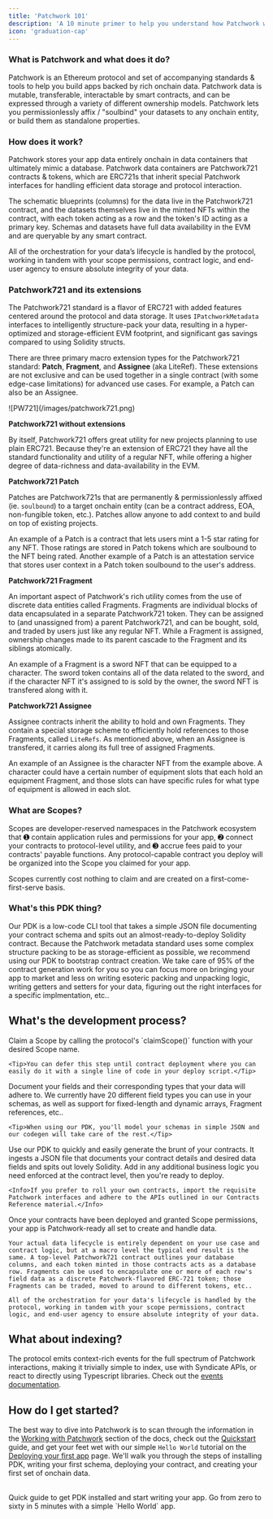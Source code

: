 ```yaml
---
title: 'Patchwork 101'
description: 'A 10 minute primer to help you understand how Patchwork works at a high level'
icon: 'graduation-cap'
---
```


### What is Patchwork and what does it do?

Patchwork is an Ethereum protocol and set of accompanying standards & tools to help you build apps backed by rich onchain data. Patchwork data is mutable, transferable, interactable by smart contracts, and can be expressed through a variety of different ownership models. Patchwork lets you permissionlessly affix / "soulbind" your datasets to any onchain entity, or build them as standalone properties.

### How does it work?

Patchwork stores your app data entirely onchain in data containers that ultimately mimic a database. Patchwork data containers are Patchwork721 contracts & tokens, which are ERC721s that inherit special Patchwork interfaces for handling efficient data storage and protocol interaction.

The schematic blueprints (columns) for the data live in the Patchwork721 contract, and the datasets themselves live in the minted NFTs within the contract, with each token acting as a row and the token's ID acting as a primary key. Schemas and datasets have full data availability in the EVM and are queryable by any smart contract.

All of the orchestration for your data’s lifecycle is handled by the protocol, working in tandem with your scope permissions, contract logic, and end-user agency to ensure absolute integrity of your data.

### Patchwork721 and its extensions

The Patchwork721 standard is a flavor of ERC721 with added features centered around the protocol and data storage. It uses `IPatchworkMetadata` interfaces to intelligently structure-pack your data, resulting in a hyper-optimized and storage-efficient EVM footprint, and significant gas savings compared to using Solidity structs.

There are three primary macro extension types for the Patchwork721 standard: **Patch**, **Fragment**, and **Assignee** (aka LiteRef). These extensions are not exclusive and can be used together in a single contract (with some edge-case limitations) for advanced use cases. For example, a Patch can also be an Assignee.

<Frame>
![PW721](/images/patchwork721.png)
</Frame>

**Patchwork721 without extensions**

By itself, Patchwork721 offers great utility for new projects planning to use plain ERC721. Because they're an extension of ERC721 they have all the standard functionality and utility of a regular NFT, while offering a higher degree of data-richness and data-availability in the EVM.

**Patchwork721 Patch**

Patches are Patchwork721s that are permanently & permissionlessly affixed (ie. `soulbound`) to a target onchain entity (can be a contract address, EOA, non-fungible token, etc.). Patches allow anyone to add context to and build on top of existing projects.

<Tip>An example of a Patch is a contract that lets users mint a 1-5 star rating for any NFT. Those ratings are stored in Patch tokens which are soulbound to the NFT being rated. Another example of a Patch is an attestation service that stores user context in a Patch token soulbound to the user's address.</Tip>

**Patchwork721 Fragment**

An important aspect of Patchwork's rich utility comes from the use of discrete data entities called Fragments. Fragments are individual blocks of data encapsulated in a separate Patchwork721 token. They can be assigned to (and unassigned from) a parent Patchwork721, and can be bought, sold, and traded by users just like any regular NFT. While a Fragment is assigned, ownership changes made to its parent cascade to the Fragment and its siblings atomically.

<Tip>An example of a Fragment is a sword NFT that can be equipped to a character. The sword token contains all of the data related to the sword, and if the character NFT it's assigned to is sold by the owner, the sword NFT is transfered along with it.</Tip>

**Patchwork721 Assignee**

Assignee contracts inherit the ability to hold and own Fragments. They contain a special storage scheme to efficiently hold references to those Fragments, called `LiteRefs`. As mentioned above, when an Assignee is transfered, it carries along its full tree of assigned Fragments.

<Tip>An example of an Assignee is the character NFT from the example above. A character could have a certain number of equipment slots that each hold an equipment Fragment, and those slots can have specific rules for what type of equipment is allowed in each slot.</Tip>

### What are Scopes?

Scopes are developer-reserved namespaces in the Patchwork ecosystem that ➊ contain application rules and permissions for your app, ➋ connect your contracts to protocol-level utility, and ➌ accrue fees paid to your contracts' payable functions. Any protocol-capable contract you deploy will be organized into the Scope you claimed for your app.

<Tip>Scopes currently cost nothing to claim and are created on a first-come-first-serve basis.</Tip>

### What's this PDK thing?

Our PDK is a low-code CLI tool that takes a simple JSON file documenting your contract schema and spits out an almost-ready-to-deploy Solidity contract. Because the Patchwork metadata standard uses some complex structure packing to be as storage-efficient as possible, we recommend using our PDK to bootstrap contract creation. We take care of 95% of the contract generation work for you so you can focus more on bringing your app to market and less on writing esoteric packing and unpacking logic, writing getters and setters for your data, figuring out the right interfaces for a specific implmentation, etc..

## What's the development process?

<Steps>
  <Step title="Scope creation">
    Claim a Scope by calling the protocol's `claimScope()` function with your desired Scope name.
    
    <Tip>You can defer this step until contract deployment where you can easily do it with a single line of code in your deploy script.</Tip>
  </Step>
  <Step title="Data modeling">
    Document your fields and their corresponding types that your data will adhere to. We currently have 20 different field types you can use in your schemas, as well as support for fixed-length and dynamic arrays, Fragment references, etc..

    <Tip>When using our PDK, you'll model your schemas in simple JSON and our codegen will take care of the rest.</Tip>
  </Step>
  <Step title="Contract generation">
    Use our PDK to quickly and easily generate the brunt of your contracts. It ingests a JSON file that documents your contract details and desired data fields and spits out lovely Solidity. Add in any additional business logic you need enforced at the contract level, then you're ready to deploy.

    <Info>If you prefer to roll your own contracts, import the requisite Patchwork interfaces and adhere to the APIs outlined in our Contracts Reference material.</Info>
  </Step>
  <Step title="Data orchestration">
    Once your contracts have been deployed and granted Scope permissions, your app is Patchwork-ready all set to create and handle data.
    
    Your actual data lifecycle is entirely dependent on your use case and contract logic, but at a macro level the typical end result is the same. A top-level Patchwork721 contract outlines your database columns, and each token minted in those contracts acts as a database row. Fragments can be used to encapsulate one or more of each row's field data as a discrete Patchwork-flavored ERC-721 token; those Fragments can be traded, moved to around to different tokens, etc..

    All of the orchestration for your data's lifecycle is handled by the protocol, working in tandem with your scope permissions, contract logic, and end-user agency to ensure absolute integrity of your data.
  </Step>
</Steps>

## What about indexing?

The protocol emits context-rich events for the full spectrum of Patchwork interactions, making it trivially simple to index, use with Syndicate APIs, or react to directly using Typescript libraries. Check out the [events documentation](/contracts/core/IPatchworkProtocol#events).

## How do I get started?

The best way to dive into Patchwork is to scan through the information in the [Working with Patchwork](/protocol/guide/) section of the docs, check out the [Quickstart](/protocol/getting-started/quickstart.mdx) guide, and get your feet wet with our simple `Hello World` tutorial on the [Deploying your first app](/protocol/getting-started/hello-world) page. We'll walk you through the steps of installing PDK, writing your first schema, deploying your contract, and creating your first set of onchain data.

<br />
<CardGroup cols={2}>
<Card title="Quickstart" icon="rabbit-running" href="/protocol/getting-started/quickstart">
    Quick guide to get PDK installed and start writing your app.
</Card>
<Card title="Deploy your first app" icon="paper-plane" href="/protocol/getting-started/hello-world">
    Go from zero to sixty in 5 minutes with a simple `Hello World` app.
</Card>
</CardGroup>